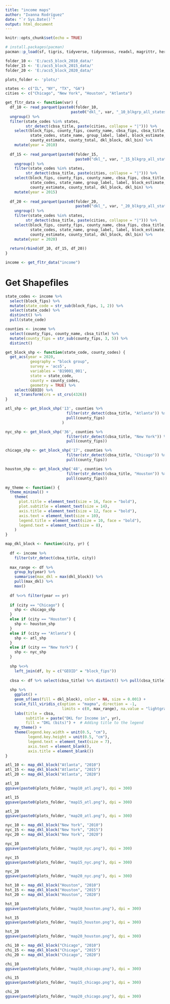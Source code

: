 ```yaml
---
title: "income maps"
author: "Ivanna Rodríguez"
date: "`r Sys.Date()`"
output: html_document
---
```


```r
knitr::opts_chunk$set(echo = TRUE)
```

```r
# install.packages(pacman)
pacman::p_load(sf, tigris, tidyverse, tidycensus, readxl, magrittr, here, arrow, patchwork)
```

```r
folder_10 <- 'E:/acs5_block_2010_data/'
folder_15 <- 'E:/acs5_block_2015_data/'
folder_20 <- 'E:/acs5_block_2020_data/'

plots_folder <- 'plots/'
```

```r
states <- c("IL", "NY", "TX", "GA")
cities <- c("Chicago", "New York", "Houston", "Atlanta")

get_fltr_data <- function(var) {
  df_10 <- read_parquet(paste0(folder_10, 
                             paste0("dkl_", var, "_10_blkgrp_all_states.parquet"))) %>%
  ungroup() %>%
  filter(state_codes %in% states,
         str_detect(cbsa_title, paste(cities, collapse = "|"))) %>%
    select(block_fips, county_fips, county_name, cbsa_fips, cbsa_title,
           state_codes, state_name, group_label, label, block_estimate, block_total,
           county_estimate, county_total, dkl_block, dkl_bin) %>%
    mutate(year = 2010)
  
  df_15 <- read_parquet(paste0(folder_15, 
                               paste0("dkl_", var, "_15_blkgrp_all_states.parquet"))) %>%
    ungroup() %>%
    filter(state_codes %in% states,
         str_detect(cbsa_title, paste(cities, collapse = "|"))) %>%
    select(block_fips, county_fips, county_name, cbsa_fips, cbsa_title,
           state_codes, state_name, group_label, label, block_estimate, block_total,
           county_estimate, county_total, dkl_block, dkl_bin) %>%
    mutate(year = 2015)
  
  df_20 <- read_parquet(paste0(folder_20, 
                               paste0("dkl_", var, "_20_blkgrp_all_states.parquet"))) %>%
    ungroup() %>%
    filter(state_codes %in% states,
         str_detect(cbsa_title, paste(cities, collapse = "|"))) %>%
    select(block_fips, county_fips, county_name, cbsa_fips, cbsa_title,
           state_codes, state_name, group_label, label, block_estimate, block_total,
           county_estimate, county_total, dkl_block, dkl_bin) %>%
    mutate(year = 2020)
  
  return(rbind(df_10, df_15, df_20))
}
```

```r
income <- get_fltr_data("income")
```

# Get Shapefiles

```r
state_codes <- income %>% 
  select(block_fips) %>% 
  mutate(state_code = str_sub(block_fips, 1, 2)) %>%
  select(state_code) %>%
  distinct() %>%
  pull(state_code)

counties <- income %>%
  select(county_fips, county_name, cbsa_title) %>%
  mutate(county_fips = str_sub(county_fips, 3, 5)) %>%
  distinct()
```


```r
get_block_shp <- function(state_code, county_codes) {
  get_acs(year = 2020, 
           geography = "block group", 
           survey = 'acs5', 
           variables = 'B19001_001', 
           state = state_code,
           county = county_codes,
           geometry = TRUE) %>%
    select(GEOID) %>% 
    st_transform(crs = st_crs(4326))
}
```

```r
atl_shp <- get_block_shp('13', counties %>% 
                           filter(str_detect(cbsa_title, "Atlanta")) %>% 
                           pull(county_fips)
                         )
```
```r
nyc_shp <- get_block_shp('36', counties %>% 
                           filter(str_detect(cbsa_title, "New York")) %>% 
                           pull(county_fips))
```
```r
chicago_shp <- get_block_shp('17', counties %>% 
                           filter(str_detect(cbsa_title, "Chicago")) %>% 
                           pull(county_fips))
```

```r
houston_shp <- get_block_shp('48', counties %>% 
                           filter(str_detect(cbsa_title, "Houston")) %>% 
                           pull(county_fips))
```

```r
my_theme <- function() {
  theme_minimal() +
    theme(
      plot.title = element_text(size = 16, face = "bold"),
      plot.subtitle = element_text(size = 14),
      axis.title = element_text(size = 12, face = "bold"),
      axis.text = element_text(size = 10),
      legend.title = element_text(size = 10, face = "bold"),
      legend.text = element_text(size = 8),
    )
}
```



```r

map_dkl_block <- function(city, yr) {
  
  df <- income %>%
    filter(str_detect(cbsa_title, city))
  
  max_range <- df %>%
    group_by(year) %>%
    summarise(max_dkl = max(dkl_block)) %>%
    pull(max_dkl) %>%
    max()
  
  df %<>% filter(year == yr)
  
  if (city == "Chicago") {
    shp <- chicago_shp
  }
  else if (city == "Houston") {
    shp <- houston_shp
  }
  else if (city == "Atlanta") {
    shp <- atl_shp
  }
  else if (city == "New York") {
    shp <- nyc_shp
  }
  
  shp %<>%
    left_join(df, by = c("GEOID" = "block_fips"))
  
  cbsa <- df %>% select(cbsa_title) %>% distinct() %>% pull(cbsa_title)
  
  shp %>%
    ggplot() +
    geom_sf(aes(fill = dkl_block), color = NA, size = 0.001) +
    scale_fill_viridis_c(option = "magma", direction = -1, 
                         limits = c(0, max_range), na.value = "lightgray") +
    labs(title = cbsa,
         subtitle = paste("DKL for Income in", yr),
         fill = "DKL (bits)") +  # Adding title to the legend
    my_theme() +
    theme(legend.key.width = unit(0.5, "cm"),
          legend.key.height = unit(0.5, "cm"),
          legend.text = element_text(size = 7),
          axis.text = element_blank(),
          axis.title = element_blank()) 
}

```


```r
atl_10 <- map_dkl_block("Atlanta", "2010")
atl_15 <- map_dkl_block("Atlanta", "2015")
atl_20 <- map_dkl_block("Atlanta", "2020")
```

```r
atl_10
ggsave(paste0(plots_folder, "map10_atl.png"), dpi = 300)

atl_15
ggsave(paste0(plots_folder, "map15_atl.png"), dpi = 300)

atl_20
ggsave(paste0(plots_folder, "map20_atl.png"), dpi = 300)
```
```r
nyc_10 <- map_dkl_block("New York", "2010")
nyc_15 <- map_dkl_block("New York", "2015")
nyc_20 <- map_dkl_block("New York", "2020")
```

```r
nyc_10
ggsave(paste0(plots_folder, "map10_nyc.png"), dpi = 300)

nyc_15
ggsave(paste0(plots_folder, "map15_nyc.png"), dpi = 300)

nyc_20
ggsave(paste0(plots_folder, "map20_nyc.png"), dpi = 300)
```

```r
hst_10 <- map_dkl_block("Houston", "2010")
hst_15 <- map_dkl_block("Houston", "2015")
hst_20 <- map_dkl_block("Houston", "2020")
```

```r
hst_10
ggsave(paste0(plots_folder, "map10_houston.png"), dpi = 300)

hst_15
ggsave(paste0(plots_folder, "map15_houston.png"), dpi = 300)

hst_20
ggsave(paste0(plots_folder, "map20_houston.png"), dpi = 300)
```

```r
chi_10 <- map_dkl_block("Chicago", "2010")
chi_15 <- map_dkl_block("Chicago", "2015")
chi_20 <- map_dkl_block("Chicago", "2020")
```

```r
chi_10
ggsave(paste0(plots_folder, "map10_chicago.png"), dpi = 300)

chi_15 
ggsave(paste0(plots_folder, "map15_chicago.png"), dpi = 300)

chi_20
ggsave(paste0(plots_folder, "map20_chicago.png"), dpi = 300)
```


